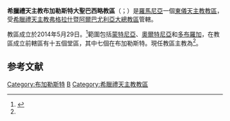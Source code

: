 {{Infobox Roman Catholic diocese
|Roman Catholic Diocese of =希臘禮天主教布加勒斯特教區
|Latin name of diocese = Dioecesis Sancti Basilii Magni Bucarestiensis Romenorum
|image = [[File:Dorobanti003.jpg|270px]]
|caption = 大聖巴西略主教座堂（[[布加勒斯特|布加勒斯特]]）
|location = [[羅馬尼亞|羅馬尼亞]]
|territory =
|population =
|rite = 希臘禮
|patron = 
|province = 弗格拉什暨阿爾巴尤利亞
|established = 2014年
|cathedral = [[大聖巴西略主教座堂_(布加勒斯特)|大聖巴西略主教座堂]]
|co-cathedral = 
|leadership = 主教
|website =[http://www.vicariatbucuresti.ro/ 官方網站] 
|pope = {{incumbent pope}}
|ordinary = {{link-en|彌額爾·弗勒齊勒|Mihai Frățilă|彌額爾·克策林·弗勒齊勒}}
|coadjutor bishop = 
|auxiliary =
|emeritus =
}}
'''希臘禮天主教布加勒斯特大聖巴西略教區'''（{{lang-la|Dioecesis Sancti Basilii Magni Bucarestiensis Romenorum}}；{{lang-ro|Eparhia de București, a Românilor}}）是[[羅馬尼亞|羅馬尼亞]]一個[[東儀天主教|東儀天主教]][[教區|教區]]，受[[希臘禮天主教弗格拉什暨阿爾巴尤利亞大總教區|希臘禮天主教弗格拉什暨阿爾巴尤利亞大總教區]]管轄。

教區成立於2014年5月29日。<ref name="Vatican20140529">{{cite press release |title=Dalle Chiese Orientali, 29.05.2014 |url=https://press.vatican.va/content/salastampa/it/bollettino/pubblico/2014/05/29/0391/00889.html |publisher=Sala Stampa della Santa Sede |accessdate=2019-07-24 |archiveurl=https://web.archive.org/web/20190724074514/https://press.vatican.va/content/salastampa/it/bollettino/pubblico/2014/05/29/0391/00889.html |archivedate=2019-07-24 |language=en |date=2014-05-29}}</ref>範圍包括[[蒙特尼亞|蒙特尼亞]]、[[奧爾特尼亞|奧爾特尼亞]]和[[多布羅加|多布羅加]]，在教區成立前轄區有十五個堂區，其中七個在布加勒斯特。現任教區主教為{{link-en|彌額爾·弗勒齊勒|Mihai Frățilă|彌額爾·克策林·弗勒齊勒}}<ref name="Vatican20140529" />。

== 参考文献 ==
{{reflist}}

{{希臘禮天主教與合一的羅馬尼亞教會教區}}
{{羅馬尼亞天主教教區}}
[[Category:布加勒斯特|Category:布加勒斯特]]
[[Category:羅馬尼亞天主教教區|B]]
[[Category:希臘禮天主教教區|Category:希臘禮天主教教區]]